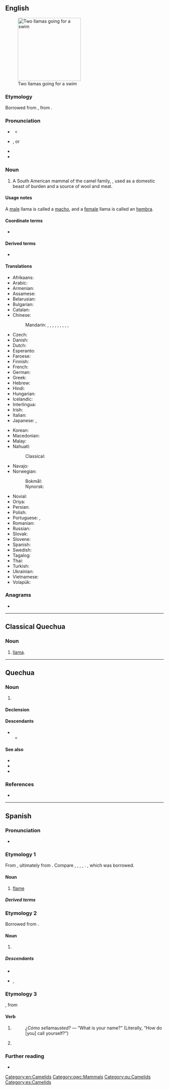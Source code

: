 {{also|llamá}}
==English==
{{wikipedia}}
[[Image:Two llamas going for a swim.jpg|thumb|200px|Two llamas going for a swim]]

===Etymology===
Borrowed from {{bor|en|es|llama}}, from {{der|en|qu|llama}}.

===Pronunciation===
* {{a|UK}} {{IPA|en|/ˈlɑː.mə/}}
** {{audio|en|LL-Q1860 (eng)-Vealhurl-llama.wav|Audio (UK)}}
* {{a|US}} {{IPA|en|/ˈlɑmə/}}, or {{qualifier|rare, foreign}} {{IPA|en|/ˈjɑmə/}}
* {{rhymes|en|ɑːmə}}
* {{homophones|en|lama}}

===Noun===
{{en-noun}}

# A South American mammal of the camel family, {{taxlink|Lama glama|species}}, used as a domestic beast of burden and a source of wool and meat.

====Usage notes====
A [[male]] llama is called a [[macho]], and a [[female]] llama is called an [[hembra]].

====Coordinate terms====
* {{list:camelids/en}}

====Derived terms====
* {{l|en|lamoid}}

====Translations====
{{trans-top|South American mammal of the camel family, ''Lama glama''}}
* Afrikaans: {{t|af|lama}}
* Arabic: {{t|ar|لَامَا|f}}
* Armenian: {{t+|hy|լամա}}
* Assamese: {{t|as|লামা}}
* Belarusian: {{t|be|ла́ма|f}}
* Bulgarian: {{t+|bg|ла́ма|f}}
* Catalan: {{t+|ca|llama|f}}
* Chinese:
*: Mandarin: {{t|cmn|大羊駝}}, {{t|cmn|大羊驼|tr=dàyángtuo}}, {{t+|cmn|駱馬}}, {{t+|cmn|骆马|tr=luòmǎ}}, {{t+|cmn|駝羊}}, {{t+|cmn|驼羊|tr=tuóyáng}}, {{t|cmn|無峰駱駝}}, {{t|cmn|无峰骆驼|tr=wúfēngluòtuo}}, {{t|cmn|家羊駝}}, {{t|cmn|家羊驼|tr=jiāyángtuo}}
* Czech: {{t+|cs|lama|f}}
* Danish: {{t+|da|lama|c}}
* Dutch: {{t+|nl|lama|m}}
* Esperanto: {{t+|eo|lamo}}
* Faroese: {{t|fo|lama|f}}
* Finnish: {{t+|fi|laama}}
* French: {{t+|fr|lama|m}}
* German: {{t+|de|Lama|n}}
* Greek: {{t+|el|λάμα|f}}
* Hebrew: {{t+|he|לָמָּה|f|tr=lama}}
* Hindi: {{t+|hi|लामा}}
* Hungarian: {{t+|hu|láma}}
* Icelandic: {{t|is|lamadýr|n}}
* Interlingua: {{t|ia|llama}}
* Irish: {{t|ga|láma|m}}
* Italian: {{t+|it|lama|m}}
* Japanese: {{t+|ja|ラマ|tr=rama}}, {{t+|ja|リャマ|tr=ryama}}
{{trans-mid}}
* Korean: {{t+|ko|라마}}
* Macedonian: {{t|mk|ла́ма|f}}
* Malay: {{t|ms|llama}}
* Nahuatl:
*: Classical: {{t|nci|pelonichcatl}}
* Navajo: {{t|nv|Shádiʼááhdę́ę́ʼ tłʼízí}}
* Norwegian:
*: Bokmål: {{t+|nb|lama|m}}
*: Nynorsk: {{t|nn|lama|m}}
* Novial: {{t|nov|lama}}
* Oriya: {{t+|or|ଲାମା}}
* Persian: {{t|fa|شتر بیکوهان|tr=šotor-e bikohan}}
* Polish: {{t+|pl|lama|f}}
* Portuguese: {{t+|pt|lhama|f}} {{qualifier|Brazil}}, {{t+|pt|lama|m}} {{qualifier|Portugal}}
* Romanian: {{t+|ro|lamă|f}}
* Russian: {{t+|ru|ла́ма|f}}
* Slovak: {{t+|sk|lama|f}}
* Slovene: {{t+|sl|lama|f}}
* Spanish: {{t+|es|llama|f}}
* Swedish: {{t+|sv|lama|c}}
* Tagalog: {{t|tl|liyama}}
* Thai: {{t|th|ยามา}}
* Turkish: {{t+|tr|lama}}
* Ukrainian: {{t|uk|ла́ма|f}}
* Vietnamese: {{t|vi|lạc đà không bướu}}
* Volapük: {{t+|vo|lamad}}
{{trans-bottom}}

===Anagrams===
* {{anagrams|en|a=aallm|Allam}}

[[Category:en:Camelids]]

----

==Classical Quechua==

===Noun===
{{head|qwc|noun}}

# [[llama]].

[[Category:qwc:Mammals]]
----

==Quechua==

===Noun===
{{head|qu|noun}}

# {{l|en|llama}} {{gloss|{{taxlink|Lama glama|species}}, a camelid used as a beast of burden in the Andes}}

====Declension====
{{qu-noun-v}}{{qu-poss-v}}

====Descendants====
* {{desc|es|llama|bor=1}}
** {{desc|en|llama|bor=1}}

====See also====
* {{l|qu|allpaqa}}
* {{l|qu|wanaku}}
* {{l|qu|wik'uña}}

===References===
* {{R:Diccionario AMLQ|page=89}}

[[Category:qu:Camelids]]

----

==Spanish==

===Pronunciation===
* {{es-IPA}}

===Etymology 1===
From {{inh|es|la|flamma}}, ultimately from {{der|es|ine-pro|*bʰlē-||to shimmer, gleam, shine}}. Compare {{cog|ca|flama}}, {{cog|it|fiamma}}, {{cog|pt|chama}}, {{cog|fr|flamme}}, {{cog|de|Flamme}}. {{doublet|es|flama}}, which was borrowed.

====Noun====
{{es-noun|f}}

# [[flame]]
#: {{syn|es|flama}}

=====Derived terms=====
{{der3|es
|apagallamas
|lanzallamas
|llamarada
|llamear}}

===Etymology 2===
Borrowed from {{bor|es|qu|llama}}.

====Noun====
{{es-noun|f}}

# {{l|en|llama}} {{gloss|camelid mammal}}

=====Descendants=====
* {{desc|en|llama}}
* {{desc|pt|lhama}}, {{l|pt|lama}}

===Etymology 3===
{{nonlemma}}, from {{l|es|llamar}}

====Verb====
{{head|es|verb form}}

# {{es-verb form of|person=third-person|number=singular|tense=present|mood=indicative|ending=ar|llamar}}
#: ''¿Cómo se ''llama'' usted?'' — “What is your name?” (Literally, “How do [you] call yourself?”)
# {{es-verb form of|formal=no|person=second-person|number=singular|sense=affirmative|mood=imperative|ending=ar|llamar}}

===Further reading===
* {{R:DRAE 2001}}

[[Category:es:Camelids]]